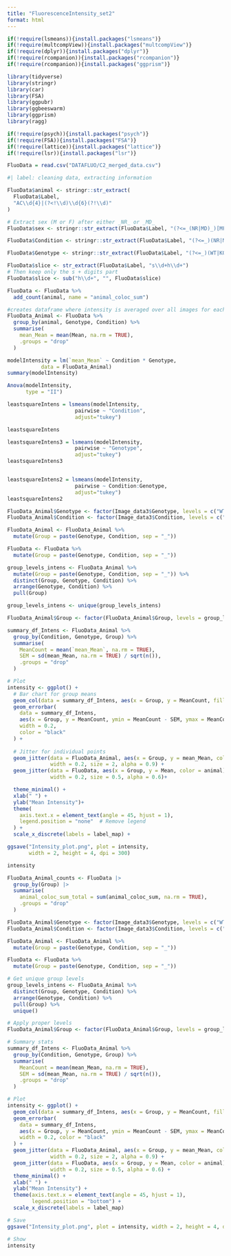 ```yaml
---
title: "FluorescenceIntensity_set2"
format: html
---
```


```r
if(!require(lsmeans)){install.packages("lsmeans")}
if(!require(multcompView)){install.packages("multcompView")}
if(!require(dplyr)){install.packages("dplyr")}
if(!require(rcompanion)){install.packages("rcompanion")}
if(!require(rcompanion)){install.packages("ggprism")}

library(tidyverse)
library(stringr)
library(car)
library(FSA)
library(ggpubr)
library(ggbeeswarm)
library(ggprism)
library(ragg)

if(!require(psych)){install.packages("psych")}
if(!require(FSA)){install.packages("FSA")}
if(!require(lattice)){install.packages("lattice")}
if(!require(lsr)){install.packages("lsr")}
```

```r

FluoData = read.csv("DATAFLUO/C2_merged_data.csv")


```

```r
#| label: cleaning data, extracting information

FluoData$animal <- stringr::str_extract(
  FluoData$Label,
  "AC\\d{4}|(?<!\\d)\\d{6}(?!\\d)"
)

# Extract sex (M or F) after either _NR_ or _MD_
FluoData$sex <- stringr::str_extract(FluoData$Label, "(?<=_(NR|MD)_)[MF](?=_)")

FluoData$Condition <- stringr::str_extract(FluoData$Label, "(?<=_)(NR|MD)(?=_[MF]_)")

FluoData$Genotype <- stringr::str_extract(FluoData$Label, "(?<=_)(WT|KO)(?=_)")

FluoData$slice <- str_extract(FluoData$Label, "s\\d+h\\d+")
# Then keep only the s + digits part
FluoData$slice <- sub("h\\d+", "", FluoData$slice)

FluoData <- FluoData %>%
  add_count(animal, name = "animal_coloc_sum")

```

```r
#creates dataframe where intensity is averaged over all images for each animal
FluoData_Animal <- FluoData %>%
  group_by(animal, Genotype, Condition) %>%
  summarise(
    mean_Mean = mean(Mean, na.rm = TRUE),
    .groups = "drop"
  )
```

```r
modelIntensity = lm(`mean_Mean` ~ Condition * Genotype,
           data = FluoData_Animal)
summary(modelIntensity)

Anova(modelIntensity,
      type = "II")
```

```r
leastsquareIntens = lsmeans(modelIntensity,
                      pairwise ~ "Condition",
                      adjust="tukey")

leastsquareIntens

leastsquareIntens3 = lsmeans(modelIntensity,
                      pairwise ~ "Genotype",
                      adjust="tukey")
leastsquareIntens3


leastsquareIntens2 = lsmeans(modelIntensity,
                      pairwise ~ Condition:Genotype,
                      adjust="tukey")
leastsquareIntens2
```

```r

FluoData_Animal$Genotype <- factor(Image_data3$Genotype, levels = c("WT", "KO"))
FluoData_Animal$Condition <- factor(Image_data3$Condition, levels = c("NR", "MD"))

FluoData_Animal <- FluoData_Animal %>%
  mutate(Group = paste(Genotype, Condition, sep = "_"))

FluoData <- FluoData %>%
  mutate(Group = paste(Genotype, Condition, sep = "_"))

group_levels_intens <- FluoData_Animal %>%
  mutate(Group = paste(Genotype, Condition, sep = "_")) %>%
  distinct(Group, Genotype, Condition) %>%
  arrange(Genotype, Condition) %>%
  pull(Group)

group_levels_intens <- unique(group_levels_intens)

FluoData_Animal$Group <- factor(FluoData_Animal$Group, levels = group_levels)

summary_df_Intens <- FluoData_Animal %>%
  group_by(Condition, Genotype, Group) %>%
  summarise(
    MeanCount = mean(`mean_Mean`, na.rm = TRUE),
    SEM = sd(mean_Mean, na.rm = TRUE) / sqrt(n()),
    .groups = "drop"
  )

# Plot
intensity <- ggplot() +
  # Bar chart for group means
  geom_col(data = summary_df_Intens, aes(x = Group, y = MeanCount, fill = Genotype), alpha = 0.4) +
  geom_errorbar(
    data = summary_df_Intens,
    aes(x = Group, y = MeanCount, ymin = MeanCount - SEM, ymax = MeanCount + SEM),
    width = 0.2,
    color = "black"
  ) +
  
  # Jitter for individual points
  geom_jitter(data = FluoData_Animal, aes(x = Group, y = mean_Mean, color = Genotype),
              width = 0.2, size = 2, alpha = 0.9) +
  geom_jitter(data = FluoData, aes(x = Group, y = Mean, color = animal),
              width = 0.2, size = 0.5, alpha = 0.6)+

  theme_minimal() +
  xlab(" ") +
  ylab("Mean Intensity")+
  theme(
    axis.text.x = element_text(angle = 45, hjust = 1),
    legend.position = "none"  # Remove legend
  ) +
  scale_x_discrete(labels = label_map) +

ggsave("Intensity_plot.png", plot = intensity,
       width = 2, height = 4, dpi = 300)

intensity
```

```r
FluoData_Animal_counts <- FluoData |>
  group_by(Group) |>
  summarise(
    animal_coloc_sum_total = sum(animal_coloc_sum, na.rm = TRUE),
    .groups = "drop"
  )
```

```r
FluoData_Animal$Genotype <- factor(Image_data3$Genotype, levels = c("WT", "KO"))
FluoData_Animal$Condition <- factor(Image_data3$Condition, levels = c("NR", "MD"))

FluoData_Animal <- FluoData_Animal %>%
  mutate(Group = paste(Genotype, Condition, sep = "_"))

FluoData <- FluoData %>%
  mutate(Group = paste(Genotype, Condition, sep = "_"))

# Get unique group levels
group_levels_intens <- FluoData_Animal %>%
  distinct(Group, Genotype, Condition) %>%
  arrange(Genotype, Condition) %>%
  pull(Group) %>%
  unique()

# Apply proper levels
FluoData_Animal$Group <- factor(FluoData_Animal$Group, levels = group_levels_intens)

# Summary stats
summary_df_Intens <- FluoData_Animal %>%
  group_by(Condition, Genotype, Group) %>%
  summarise(
    MeanCount = mean(mean_Mean, na.rm = TRUE),
    SEM = sd(mean_Mean, na.rm = TRUE) / sqrt(n()),
    .groups = "drop"
  )

# Plot
intensity <- ggplot() +
  geom_col(data = summary_df_Intens, aes(x = Group, y = MeanCount, fill = Genotype), alpha = 0.4) +
  geom_errorbar(
    data = summary_df_Intens,
    aes(x = Group, y = MeanCount, ymin = MeanCount - SEM, ymax = MeanCount + SEM),
    width = 0.2, color = "black"
  ) +
  geom_jitter(data = FluoData_Animal, aes(x = Group, y = mean_Mean, color = Genotype),
              width = 0.2, size = 2, alpha = 0.9) +
  geom_jitter(data = FluoData, aes(x = Group, y = Mean, color = animal),
              width = 0.2, size = 0.5, alpha = 0.6) +
  theme_minimal() +
  xlab(" ") +
  ylab("Mean Intensity") +
  theme(axis.text.x = element_text(angle = 45, hjust = 1),
        legend.position = "bottom") +
  scale_x_discrete(labels = label_map)

# Save
ggsave("Intensity_plot.png", plot = intensity, width = 2, height = 4, dpi = 300)

# Show
intensity

```
